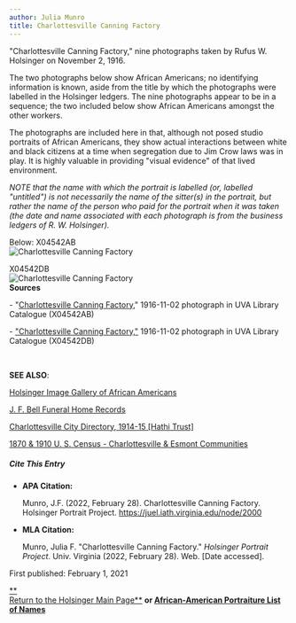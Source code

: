 ```yaml
---
author: Julia Munro
title: Charlottesville Canning Factory
---
```

"Charlottesville Canning Factory," nine photographs taken by Rufus W. Holsinger on November 2, 1916. 

The two photographs below show African Americans; no identifying information is known, aside from the title by which the photographs were labelled in the Holsinger ledgers. The nine photographs appear to be in a sequence; the two included below show African Americans amongst the other workers.  
  
The photographs are included here in that, although not posed studio portraits of African Americans, they show actual interactions between white and black citizens at a time when segregation due to Jim Crow laws was in play. It is highly valuable in providing "visual evidence" of that lived environment.  

_NOTE that the name with which the portrait is labelled (or, labelled "untitled") is not necessarily the name of the sitter(s) in the portrait, but rather the name of the person who paid for the portrait when it was taken (the date and name associated with each photograph is from the business ledgers of R. W. Holsinger)._ 

Below: X04542AB  
![Charlottesville Canning Factory](https://iiif.lib.virginia.edu/iiif/uva-lib:1044709/full/778,561/0/default.jpg "Charlottesville Canning Factory")  
  
X04542DB  
![Charlottesville Canning Factory](https://iiif.lib.virginia.edu/iiif/uva-lib:1044712/full/778,561/0/default.jpg "Charlottesville Canning Factory")  
**Sources**

\- "[Charlottesville Canning Factory](https://v3.lib.virginia.edu/sources/images/items/uva-lib:1044709 "Charlottesville Canning Factory")," 1916-11-02 photograph in UVA Library Catalogue (X04542AB)  
  

\- ["Charlottesville Canning Factory,"](https://v3.lib.virginia.edu/catalog/uva-lib:1044712#?c=0&m=0&s=0&cv=0&xywh=367%2C385%2C5325%2C3948 "Charlottesville Canning Factory") 1916-11-02 photograph in UVA Library Catalogue (X04542DB)

  
  

**SEE ALSO**:

[Holsinger Image Gallery of African Americans](http://rwholsingerphotos.org/images.php "Holsinger Image Gallery of African Americans")

[J. F. Bell Funeral Home Records](http://www2.vcdh.virginia.edu/afam/raceandplace/perl_scripts/funeral_search.html "J. F. Bell Funeral Home Database")

[Charlottesville City Directory, 1914-15 \[Hathi Trust\]](https://catalog.hathitrust.org/Record/101954103 "Charlottesville City Directory, 1914-15") 

[1870 & 1910 U. S. Census - Charlottesville & Esmont Communities](http://www2.vcdh.virginia.edu/afam/raceandplace/census/search_both.html "1870 & 1910 U. S. Census: Charlottesville and Esmont Communities")

##### **Cite This Entry**

*   **APA Citation:**
    
    Munro, J.F. (2022, February 28). Charlottesville Canning Factory. Holsinger Portrait Project. https://juel.iath.virginia.edu/node/2000
    
*   **MLA Citation:**
    
    Munro, Julia F. "Charlottesville Canning Factory." _Holsinger Portrait Project_. Univ. Virginia (2022, February 28). Web. \[Date accessed\].
    

First published: February 1, 2021

[**  
Return to the Holsinger Main Page**](http://juel.iath.virginia.edu/node/980) **or [African-American Portraiture List of Names](http://juel.iath.virginia.edu/node/996)**